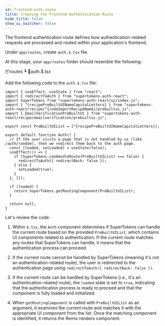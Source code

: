 ```yaml
---
id: frontend-auth-route
title: Creating the Frontend Authentication Route
hide_title: false
show_ui_switcher: false
---
```


<!-- COPY SECTION -->
<!-- ./thirdpartyemailpassword/remix/frontend-auth-route.mdx -->
<!-- 1 -->

The frontend authentication route defines how authentication-related requests are processed and routed within your application's frontend.

Under `app/routes`, create `auth.$.tsx` file.

At this stage, your `app/routes` folder should resemble the following:

📦routes
┗ 📜auth.$.tsx

Add the following code to the `auth.$.tsx` file:

<!-- END COPY SECTION -->

```tsx title="app/routes/auth.$.tsx"
import { useEffect, useState } from "react";
import { redirectToAuth } from "supertokens-auth-react";
import SuperTokens from "supertokens-auth-react/ui/index.js";
import { ^{recipePreBuiltUINameCapitalLetters} } from "supertokens-auth-react/recipe/^{codeImportRecipeName}/prebuiltui.js";
import { EmailVerificationPreBuiltUI } from "supertokens-auth-react/recipe/emailverification/prebuiltui.js";

export const PreBuiltUIList = [^{recipePreBuiltUINameCapitalLetters}];

export default function Auth() {
  // If the user visits a page that is not handled by us (like /auth/random), then we redirect them back to the auth page.
  const [loaded, setLoaded] = useState(false);
  useEffect(() => {
    if (SuperTokens.canHandleRoute(PreBuiltUIList) === false) {
      redirectToAuth({ redirectBack: false });
    } else {
      setLoaded(true);
    }
  }, []);

  if (loaded) {
    return SuperTokens.getRoutingComponent(PreBuiltUIList);
  }

  return null;
}
```

<!-- COPY SECTION -->
<!-- ./thirdpartyemailpassword/remix/frontend-auth-route.mdx -->
<!-- 2 -->

Let's review the code:

1. Within `$.tsx`, the `Auth` component determines if SuperTokens can handle the current route based on the provided `PreBuiltUIList`, which contains UI components related to authentication. If the current route matches any routes that SuperTokens can handle, it means that the authentication process can proceed.

2. If the current route cannot be handled by SuperTokens (meaning it's not an authentication-related route), the user is redirected to the authentication page using `redirectToAuth({ redirectBack: false })`.

3. If the current route can be handled by SuperTokens (i.e., it's an authentication-related route), the `loaded` state is set to `true`, indicating that the authentication process is ready to proceed and that the component is fully loaded and initialized.

4. When `getRoutingComponent` is called with `PreBuiltUIList` as an argument, it examines the current route and matches it with the appropriate UI component from the list. Once the matching component is identified, it returns the Remix renders component.
<!-- END COPY SECTION -->

